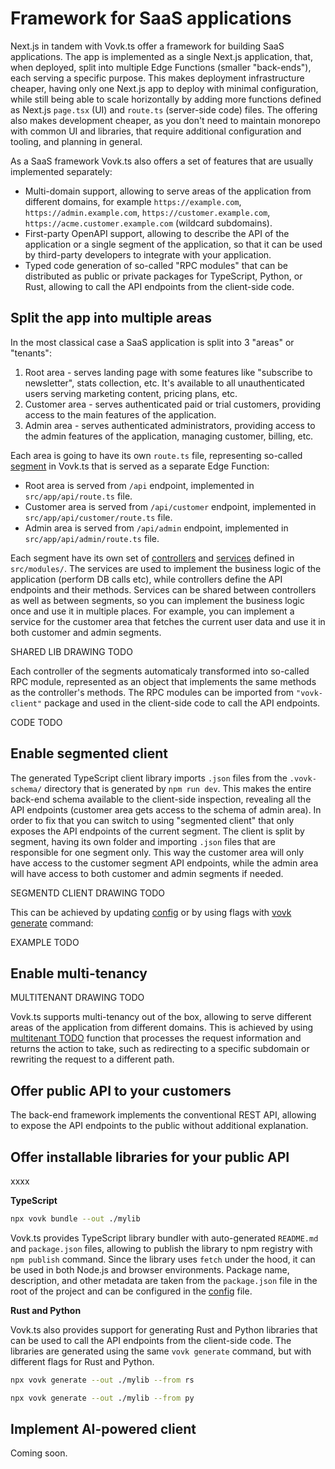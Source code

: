 
# Framework for SaaS applications


Next.js in tandem with Vovk.ts offer a framework for building SaaS applications. The app is implemented as a single Next.js application, that, when deployed, split into multiple Edge Functions (smaller "back-ends"), each serving a specific purpose. This makes deployment infrastructure cheaper, having only one Next.js app to deploy with minimal configuration, while still being able to scale horizontally by adding more functions defined as Next.js `page.tsx` (UI) and `route.ts` (server-side code) files. The offering also makes development cheaper, as you don't need to maintain monorepo with common UI and libraries, that require additional configuration and tooling, and planning in general.

As a SaaS framework Vovk.ts also offers a set of features that are usually implemented separately:

- Multi-domain support, allowing to serve areas of the application from different domains, for example `https://example.com`, `https://admin.example.com`, `https://customer.example.com`, `https://acme.customer.example.com` (wildcard subdomains).
- First-party OpenAPI support, allowing to describe the API of the application or a single segment of the application, so that it can be used by third-party developers to integrate with your application.
- Typed code generation of so-called "RPC modules" that can be distributed as public or private packages for TypeScript, Python, or Rust, allowing to call the API endpoints from the client-side code.

<Steps>

## Split the app into multiple areas

In the most classical case a SaaS application is split into 3 "areas" or "tenants":
1. Root area - serves landing page with some features like "subscribe to newsletter", stats collection, etc. It's available to all unauthenticated users serving marketing content, pricing plans, etc.
2. Customer area - serves authenticated paid or trial customers, providing access to the main features of the application.
3. Admin area - serves authenticated administrators, providing access to the admin features of the application, managing customer, billing, etc.

Each area is going to have its own `route.ts` file, representing so-called [segment](/segment) in Vovk.ts that is served as a separate Edge Function:

- Root area is served from `/api` endpoint, implemented in `src/app/api/route.ts` file.
- Customer area is served from `/api/customer` endpoint, implemented in `src/app/api/customer/route.ts` file.
- Admin area is served from `/api/admin` endpoint, implemented in `src/app/api/admin/route.ts` file.

Each segment have its own set of [controllers](/controller) and [services](/controller/service) defined in `src/modules/`. The services are used to implement the business logic of the application (perform DB calls etc), while controllers define the API endpoints and their methods. Services can be shared between controllers as well as between segments, so you can implement the business logic once and use it in multiple places. For example, you can implement a service for the customer area that fetches the current user data and use it in both customer and admin segments.

SHARED LIB DRAWING TODO

Each controller of the segments automaticaly transformed into so-called RPC module, represented as an object that implements the same methods as the controller's methods. The RPC modules can be imported from `"vovk-client"` package and used in the client-side code to call the API endpoints.

CODE TODO

## Enable segmented client

The generated TypeScript client library imports `.json` files from the `.vovk-schema/` directory that is generated by `npm run dev`. This makes the entire back-end schema available to the client-side inspection, revealing all the API endpoints (customer area gets access to the schema of admin area). In order to fix that you can switch to using "segmented client" that only exposes the API endpoints of the current segment. The client is split by segment, having its own folder and importing `.json` files that are responsible for one segment only. This way the customer area will only have access to the customer segment API endpoints, while the admin area will have access to both customer and admin segments if needed.

SEGMENTD CLIENT DRAWING TODO

This can be achieved by updating [config](/config) or by using flags with [vovk generate](/cli/generate) command:

EXAMPLE TODO

## Enable multi-tenancy

MULTITENANT DRAWING TODO

Vovk.ts supports multi-tenancy out of the box, allowing to serve different areas of the application from different domains. This is achieved by using [multitenant TODO](/multitenant) function that processes the request information and returns the action to take, such as redirecting to a specific subdomain or rewriting the request to a different path.

## Offer public API to your customers

The back-end framework implements the conventional REST API, allowing to expose the API endpoints to the public without additional explanation.

## Offer installable libraries for your public API

xxxx

**TypeScript**

```sh npm2yarn
npx vovk bundle --out ./mylib
```

Vovk.ts provides TypeScript library bundler with auto-generated `README.md` and `package.json` files, allowing to publish the library to npm registry with `npm publish` command. Since the library uses `fetch` under the hood, it can be used in both Node.js and browser environments. Package name, description, and other metadata are taken from the `package.json` file in the root of the project and can be configured in the [config](/config) file.

**Rust and Python**

Vovk.ts also provides support for generating Rust and Python libraries that can be used to call the API endpoints from the client-side code. The libraries are generated using the same `vovk generate` command, but with different flags for Rust and Python.

```sh npm2yarn
npx vovk generate --out ./mylib --from rs
```

```sh npm2yarn
npx vovk generate --out ./mylib --from py
```

## Implement AI-powered client

Coming soon.

</Steps>